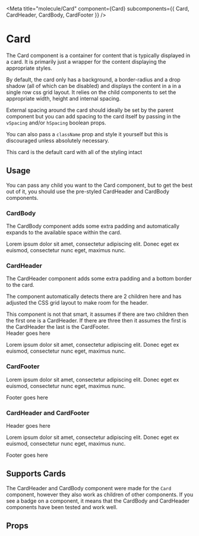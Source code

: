 
<Meta
  title="molecule/Card"
  component={Card}
  subcomponents={{
    Card,
    CardHeader,
    CardBody,
    CardFooter
  }}
/>

# Card

The Card component is a container for content that is typically displayed in a card. It is primarily just a wrapper for the content
displaying the appropriate styles.

By default, the card only has a background, a border-radius and a drop shadow (all of which can be disabled) and displays the content in a
in a single row css grid layout. It relies on the child components to set the appropriate width, height and internal spacing.

External spacing around the card should ideally be set by the parent component but you can add spacing to the card itself by passing in
the `vSpacing` and/or `hSpacing` boolean props.

You can also pass a `className` prop and style it yourself but this is discouraged unless absolutely necessary.

<Canvas withSource="open">
  <Story name="Default">
    <Card>
      <p>This card is the default card with all of the styling intact</p>
    </Card>
  </Story>
</Canvas>

## Usage

You can pass any child you want to the Card component, but to get the best out of it, you should use the pre-styled CardHeader and CardBody components.

### CardBody

The CardBody component adds some extra padding and automatically expands to the available space within the card.

<Canvas withSource="open">
  <Story name="WithCardBody">
    <Card>
      <Card.Body>
        <p>
          Lorem ipsum dolor sit amet, consectetur adipiscing elit. Donec eget ex
          euismod, consectetur nunc eget, maximus nunc.
        </p>
      </Card.Body>
    </Card>
  </Story>
</Canvas>

### CardHeader

The CardHeader component adds some extra padding and a bottom border to the card.

The component automatically detects there are 2 children here and has adjusted the CSS
grid layout to make room for the header.

<Tip type="danger">
  This component is not that smart, it assumes if there are two children then
  the first one is a CardHeader. If there are three then it assumes the first is the CardHeader the last is the CardFooter.
</Tip>

<Canvas withSource="open">
  <Story name="WithHeader">
    <Card>
      <Card.Header>
        <div>Header goes here</div>
      </Card.Header>
      <Card.Body>
        <p>
          Lorem ipsum dolor sit amet, consectetur adipiscing elit. Donec eget ex
          euismod, consectetur nunc eget, maximus nunc.
        </p>
      </Card.Body>
    </Card>
  </Story>
</Canvas>

### CardFooter

<Canvas withSource="open">
  <Story name="WithFooter">
    <Card>
      <Card.Body>
        <p>
          Lorem ipsum dolor sit amet, consectetur adipiscing elit. Donec eget ex
          euismod, consectetur nunc eget, maximus nunc.
        </p>
      </Card.Body>
      <Card.Footer>
        <div>Footer goes here</div>
      </Card.Footer>
    </Card>
  </Story>
</Canvas>

### CardHeader and CardFooter

<Canvas withSource="open">
  <Story name="WithHeaderAndFooter">
    <Card>
      <Card.Header>
        <div>Header goes here</div>
      </Card.Header>
      <Card.Body>
        <p>
          Lorem ipsum dolor sit amet, consectetur adipiscing elit. Donec eget ex
          euismod, consectetur nunc eget, maximus nunc.
        </p>
      </Card.Body>
      <Card.Footer>
        <div>Footer goes here</div>
      </Card.Footer>
    </Card>
  </Story>
</Canvas>

## Supports Cards

<a id="compatibility"></a>

The CardHeader and CardBody component were made for the `Card` component, however they also work as children of other components. If you see a <WorksWith component="cards" /> badge on a component, it means that
the CardBody and CardHeader components have been tested and work well.

## Props

<ArgsTable of={Card} />
